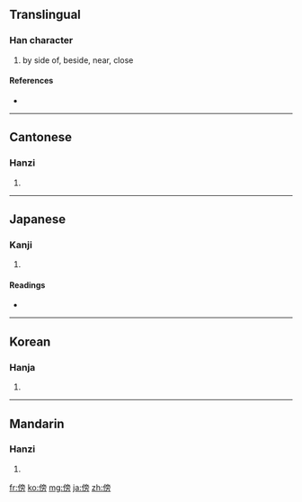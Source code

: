==Translingual==

===Han character===
{{Han char|rn=9|rad=人|as=10|sn=12|four=2022<sub>7</sub>|canj=人卜月尸 (OYBS)}}

# by side of, beside, near, close

====References====
* {{Han ref|kx=0113.020|dkj=00948|dj=0240.120|hdz=10205.060|uh=508D|ud=20621|bh=B3C4|bd=46020}}

----

==Cantonese==

===Hanzi===
{{yue-hanzi|jyut=|y=bong6, pong6}}

# {{defn|Cantonese}}

----

==Japanese==

===Kanji===
{{ja-kanji|grade=c|rs=人10}}

# {{defn|Japanese}}

====Readings====
* {{ja-readings|on=[[ぼう]] (bō), [[ほう]] (hō)|kun=[[かたわら]] (katawara), [[そばに]] ([[傍に]], sobani), [[そう]] (sou)}}

----

==Korean==

===Hanja===
{{ko-hanja|hangeul=[[방]], [[팽]]|rv=bang, paeng|mr=pang, p'aeng}}

# {{defn|Korean}}

----

==Mandarin==

===Hanzi===
{{cmn-hanzi|pin=[[bàng]] ([[bang4]])|wg=pang<sup>4</sup>}}

# {{defn|Mandarin}}

[[fr:傍]]
[[ko:傍]]
[[mg:傍]]
[[ja:傍]]
[[zh:傍]]